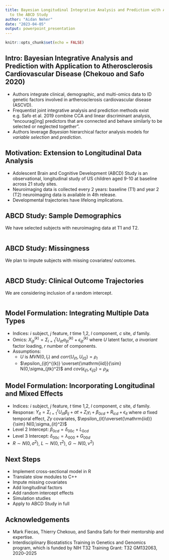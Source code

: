 ```yaml
---
title: Bayesian Longitudinal Integrative Analysis and Prediction with Application
  to the ABCD Study
author: "Aidan Neher"
date: "2023-04-05"
output: powerpoint_presentation
---
```


```r
knitr::opts_chunk$set(echo = FALSE)
```

## Intro: Bayesian Integrative Analysis and Prediction with Application to Atherosclerosis Cardiovascular Disease (Chekouo and Safo 2020)

* Authors integrate clinical, demographic, and multi-omics data to ID genetic factors involved in artherosclerosis cardiovascular disease (ASCVD).
* Frequentist joint integrative analysis and prediction methods exist e.g. Safo et al. 2019 combine CCA and linear discriminant analysis, "encourag[ing] predictors that are connected and behave similarly to be selected or neglected together”.
* Authors leverage *Bayesian* hierarchical factor analysis models for *variable selection* and *prediction*.

## Motivation: Extension to Longitudinal Data Analysis

* Adolescent Brain and Cognitive Development (ABCD) Study is an observational, longitudinal study of US children aged 9-10 at baseline across 21 study sites. 
* Neuroimaging data is collected every 2 years: baseline (T1) and year 2 (T2) neuroimaging data is available in 4th release.
* Developmental trajectories have lifelong implications.

## ABCD Study: Sample Demographics

We have selected subjects with neuroimaging data at T1 and T2. 

```r

```

## ABCD Study: Missingness

We plan to impute subjects with missing covariates/ outcomes.

```r

```

## ABCD Study: Clinical Outcome Trajectories

We are considering inclusion of a random intercept.

```r

```

## Model Formulation: Integrating Multiple Data Types

* Indices: $i$ subject, $j$ feature, $t$ time 1,2, $l$ component, $c$ site, $d$ family.
* Omics: $X^{(k)}_{ijt}=\Sigma_{l=1}^rU_{ilt}a_{ljt}^{(k)}+\epsilon_{ijt}^{(k)}$ where $U$ latent factor, $a$ *invariant* factor loading, $r$ number of components.
* Assumptions: 
  + $U$ is $MVN(0,I_r)$ and $corr(U_{il1}, U_{il2})=\rho_l$
  + $\epsilon_{ijt}^{(k)} \overset{\mathrm{iid}}{\sim} N(0,\sigma_{jtk}^2)$ and $cov(\epsilon_{ij1},\epsilon_{ij2})=\rho_{jk}$
  
## Model Formulation: Incorporating Longitudinal and Mixed Effects

* Indices: $i$ subject, $j$ feature, $t$ time 1,2, $l$ component, $c$ site, $d$ family.
* Response: $Y_{it}=\Sigma_{l=1}^rU_{ilt}\beta_{lj}+\alpha t+Z_i\gamma_i+\beta_{0cd}+R_{icd}+\epsilon_{it}$ where $\alpha$ fixed temporal effect, $Z\gamma$ covariates, $\epsilon_{it}\overset{\mathrm{iid}}{\sim} N(0,\sigma_{it}^2)$ 
* Level 2 Intercept: $\beta_{0cd}=\delta_{00c}+L_{0cd}$
* Level 3 Intercept: $\delta_{00c}=\lambda_{000}+G_{00d}$
* $R\sim N(0,\sigma^2)$, $L\sim N(0,\tau^2)$, $G\sim N(0,\nu^2)$

## Next Steps

* Implement cross-sectional model in R
* Translate slow modules to C++
* Impute missing covariates
* Add longitudinal factors
* Add random intercept effects
* Simulation studies
* Apply to ABCD Study in full

## Acknowledgements

* Mark Fiecas, Thierry Chekouo, and Sandra Safo for their mentorship and expertise. 
* Interdisciplinary Biostatistics Training in Genetics and Genomics program, which is funded by NIH T32 Training Grant: T32 GM132063, 2020--2025